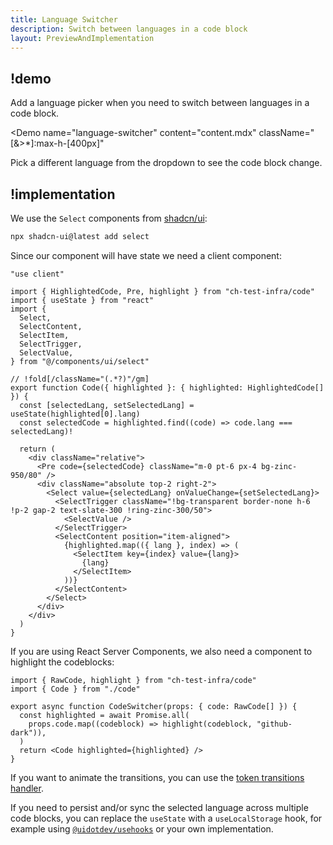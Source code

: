 ```yaml
---
title: Language Switcher
description: Switch between languages in a code block
layout: PreviewAndImplementation
---
```


## !demo

Add a language picker when you need to switch between languages in a code block.

<Demo
  name="language-switcher"
  content="content.mdx"
  className="[&>*]:max-h-[400px]"
>
  Pick a different language from the dropdown to see the code block change.
</Demo>

## !implementation

We use the `Select` components from [shadcn/ui](https://ui.shadcn.com/docs/components/select):

```bash -c
npx shadcn-ui@latest add select
```

Since our component will have state we need a client component:

```tsx code.tsx -c
"use client"

import { HighlightedCode, Pre, highlight } from "ch-test-infra/code"
import { useState } from "react"
import {
  Select,
  SelectContent,
  SelectItem,
  SelectTrigger,
  SelectValue,
} from "@/components/ui/select"

// !fold[/className="(.*?)"/gm]
export function Code({ highlighted }: { highlighted: HighlightedCode[] }) {
  const [selectedLang, setSelectedLang] = useState(highlighted[0].lang)
  const selectedCode = highlighted.find((code) => code.lang === selectedLang)!

  return (
    <div className="relative">
      <Pre code={selectedCode} className="m-0 pt-6 px-4 bg-zinc-950/80" />
      <div className="absolute top-2 right-2">
        <Select value={selectedLang} onValueChange={setSelectedLang}>
          <SelectTrigger className="!bg-transparent border-none h-6 !p-2 gap-2 text-slate-300 !ring-zinc-300/50">
            <SelectValue />
          </SelectTrigger>
          <SelectContent position="item-aligned">
            {highlighted.map(({ lang }, index) => (
              <SelectItem key={index} value={lang}>
                {lang}
              </SelectItem>
            ))}
          </SelectContent>
        </Select>
      </div>
    </div>
  )
}
```

If you are using React Server Components, we also need a component to highlight the codeblocks:

```tsx language-switcher.tsx -c
import { RawCode, highlight } from "ch-test-infra/code"
import { Code } from "./code"

export async function CodeSwitcher(props: { code: RawCode[] }) {
  const highlighted = await Promise.all(
    props.code.map((codeblock) => highlight(codeblock, "github-dark")),
  )
  return <Code highlighted={highlighted} />
}
```

If you want to animate the transitions, you can use the [token transitions handler](/docs/code/token-transitions).

If you need to persist and/or sync the selected language across multiple code blocks, you can replace the `useState` with a `useLocalStorage` hook, for example using [`@uidotdev/usehooks`](https://usehooks.com/uselocalstorage) or your own implementation.
